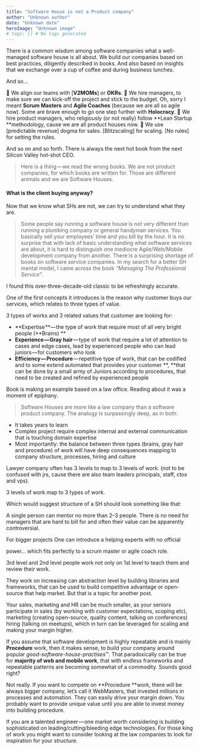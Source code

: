 ```yaml
---
title: "Software House is not a Product company"
author: "Unknown author"
date: "Unknown date"
heroImage: "Unknown image"
# tags: [] # No tags generated
---
```


There is a common wisdom among software companies what a well-managed software house is all about. We build our companies based on best practices, diligently described in books. And also based on insights that we exchange over a cup of coffee and during business lunches.

And so…

📗 We align our teams with [**V2MOMs**]
or **OKRs**.
📘 We hire managers, to make sure we can kick-off the project and stick to the budget. Oh, sorry I meant **Scrum Masters** and **Agile Coaches** (because we are all so agile now). Some are brave enough to go one step further with **Holocracy**.
📙 We hire product managers, who religiously (or not really) follow **Lean Startup **methodology, cause we are all product houses now.
📕 We use [predictable revenue]
dogma for sales. [Blitzscaling]
for scaling. [No rules]
for setting the rules.

And so on and so forth. There is always the next hot book from the next Silicon Valley hot-shot CEO.

> Here is a thing — we read the wrong books. We are not product companies, for which books are written for. Those are different animals and we are Software Houses.
#### What is the client buying anyway?
Now that we know what SHs are not, we can try to understand what they are.

> Some people say running a software house is not very different than running a plumbing company or general handyman services. You basically sell your employees’ time and you bill by the hour. It is no surprise that with lack of basic understanding what software services are about, it is hard to distinguish one mediocre Agile/Web/Mobile development company from another.
There is a surprising shortage of books on software service companies. In my search for a better SH mental model, I came across the book *“Managing The Professional Service”*.

I found this over-three-decade-old classic to be refreshingly accurate.

One of the first concepts it introduces is the reason why customer buys our services, which relates to three types of value.

3 types of works and 3 related values that customer are looking for:

- **Expertise **— the type of work that require most of all very bright people (**Brains) **
- **Experience — Gray hair** — type of work that require a lot of attention to cases and edge cases, lead by experienced people who can lead juniors — for customers who look
- **Efficiency — Procedure** — repetitive type of work, that can be codified and to some extend automated that provides your customer **, **that can be done by a small army of Juniors according to procedures, that need to be created and refined by experienced people

Book is making an example based on a law office. Reading about it was a moment of epiphany.

> Software Houses are more like a law company than a software product company.
The analogy is surpassingly deep, as in both:

- It takes years to learn
- Complex project require complex internal and external communication that is touching domain expertise
- Most importantly: the balance between three types (brains, gray hair and procedure) of work will have deep consequences mapping to company structure, processes, hiring and culture

Lawyer company often has 3 levels to map to 3 levels of work. (not to be confused with jrs, cause there are also team leaders principals, staff, ctos and vps).

3 levels of work map to 3 types of work.

Which would suggest structure of a SH should look something like that:

A single person can mentor no more than 2–3 people. There is no need for managers that are hard to bill for and often their value can be apparently controversial.

For bigger projects One can introduce a helping experts with no official

power… which fits perfectly to a scrum master or agile coach role.

3rd level and 2nd level people work not only on 1st level to teach them and review their work.

They work on increasing can abstraction level by building libraries and frameworks, that can be used to build competitive advantage or open-source that help market. But that is a topic for another post.

Your sales, marketing and HR can be much smaller, as your seniors participate in sales (by working with customer expectations, scoping etc), marketing (creating open-source, quality content, talking on conferences) hiring (talking on meetups), which in turn can be leveraged for scaling and making your margin higher.

If you assume that software development is highly repeatable and is mainly **Procedure** work, then it makes sense, to build your company around popular *good-software-house-practises*™. That paradoxically can be true for **majority of web and mobile work**, that with endless frameworks and repeatable patterns are becoming somewhat of a commodity. Sounds good right?

Not really. If you want to compete on **Procedure **work, there will be always bigger company, let’s call it WebMasters, that invested millions in processes and automation. They can easily drive your margin down. You probably want to provide unique value until you are able to invest money into building procedure.

If you are a talented engineer — one market worth considering is building sophisticated on leading/cutting/bleeding edge technologies. For those king of work you might want to consider looking at the law companies to look for inspiration for your structure.